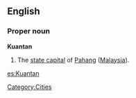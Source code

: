 ==English==

===Proper noun===
'''Kuantan'''

#The [[state capital]] of [[Pahang]] ([[Malaysia]]).

[[Category:Cities]]

[[es:Kuantan]]
